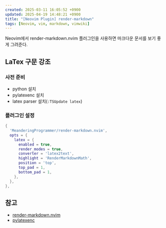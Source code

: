 ```yaml
---
created: 2025-03-11 16:05:52 +0900
updated: 2025-04-19 14:48:21 +0900
title: "[Neovim Plugin] render-markdown"
tags: [Neovim, vim, markdown, vimwiki]
---
```


Neovim에서 render-markdown.nvim 플러그인을 사용하면 마크다운 문서를 보기 좋게 그려준다.

## LaTex 구문 강조

### 사전 준비

- python 설치
- pylatexenc 설치
- latex parser 설치(`:TSUpdate latex`)

### 플러그인 설정

```lua
{
  'MeanderingProgrammer/render-markdown.nvim',
  opts = {
    latex = {
      enabled = true,
      render_modes = true,
      converter = 'latex2text',
      highlight = 'RenderMarkdownMath',
      position = 'top',
      top_pad = 1,
      bottom_pad = 1,
    },
  },
},
```

## 참고

- [render-markdown.nvim](https://github.com/MeanderingProgrammer/render-markdown.nvim)
- [pylatexenc](https://pylatexenc.readthedocs.io/en/latest/)

